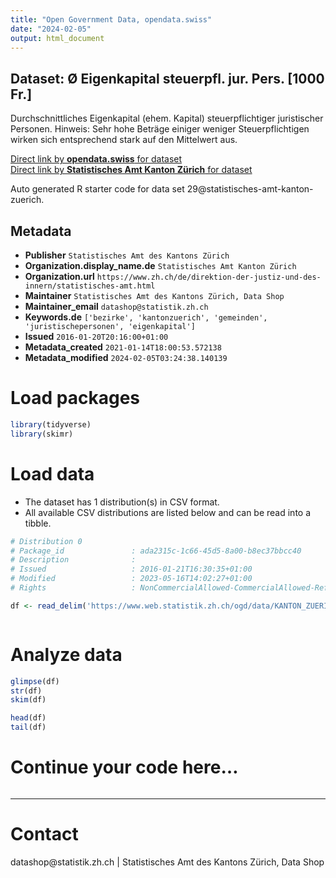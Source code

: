 ```yaml
---
title: "Open Government Data, opendata.swiss"
date: "2024-02-05"
output: html_document
---
```


## Dataset: Ø Eigenkapital steuerpfl. jur. Pers. [1000 Fr.]

Durchschnittliches Eigenkapital (ehem. Kapital) steuerpflichtiger juristischer Personen. Hinweis: Sehr hohe Beträge einiger weniger Steuerpflichtigen wirken sich entsprechend stark auf den Mittelwert aus.

[Direct link by **opendata.swiss** for dataset](https://opendata.swiss/de/dataset/o-eigenkapital-steuerpfl-jur-pers-1000-fr)<br>
[Direct link by **Statistisches Amt Kanton Zürich** for dataset](https://www.zh.ch/de/politik-staat/gemeinden/gemeindeportraet.html)

Auto generated R starter code for data set 29@statistisches-amt-kanton-zuerich.

## Metadata

- **Publisher** `Statistisches Amt des Kantons Zürich`
- **Organization.display_name.de** `Statistisches Amt Kanton Zürich`
- **Organization.url** `https://www.zh.ch/de/direktion-der-justiz-und-des-innern/statistisches-amt.html`
- **Maintainer** `Statistisches Amt des Kantons Zürich, Data Shop`
- **Maintainer_email** `datashop@statistik.zh.ch`
- **Keywords.de** `['bezirke', 'kantonzuerich', 'gemeinden', 'juristischepersonen', 'eigenkapital']`
- **Issued** `2016-01-20T20:16:00+01:00`
- **Metadata_created** `2021-01-14T18:00:53.572138`
- **Metadata_modified** `2024-02-05T03:24:38.140139`


# Load packages

```r

library(tidyverse)
library(skimr)

```

# Load data

-   The dataset has 1 distribution(s) in CSV format.
-   All available CSV distributions are listed below and can be read into a tibble.

```r

# Distribution 0
# Package_id               : ada2315c-1c66-45d5-8a00-b8ec37bbcc40
# Description              : 
# Issued                   : 2016-01-21T16:30:35+01:00
# Modified                 : 2023-05-16T14:02:27+01:00
# Rights                   : NonCommercialAllowed-CommercialAllowed-ReferenceRequired

df <- read_delim('https://www.web.statistik.zh.ch/ogd/data/KANTON_ZUERICH_281.csv')



```

# Analyze data

```r

glimpse(df)
str(df)
skim(df)

head(df)
tail(df)

```

# Continue your code here...

```r

```

------------------------------------------------------------------------

# Contact

datashop@statistik.zh.ch | Statistisches Amt des Kantons Zürich, Data Shop
